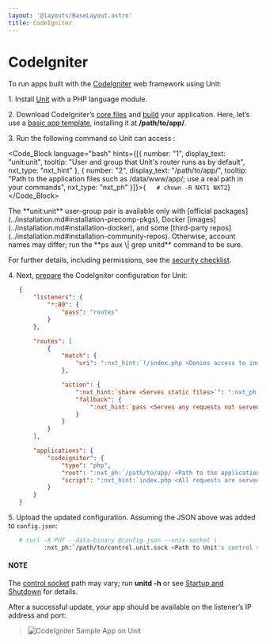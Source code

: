 ```yaml
---
layout: '@layouts/BaseLayout.astro'
title: CodeIgniter
---
```

# CodeIgniter

To run apps built with the [CodeIgniter](https://codeigniter.com) web framework using Unit:

1\. Install [Unit](../installation.md#installation-precomp-pkgs) with a PHP language module.

2\. Download CodeIgniter’s [core files](https://codeigniter.com/user_guide/installation/index.html) and [build](https://codeigniter.com/user_guide/tutorial/index.html) your application. Here, let’s use a [basic app template](https://forum.codeigniter.com/thread-73103.html), installing it at **/path/to/app/**.

3\. Run the following command so Unit can access :

<Code_Block language="bash" hints={[{ number: "1", display_text: "unit:unit", tooltip: "User and group that Unit's router runs as by default", nxt_type: "nxt_hint" }, { number: "2", display_text: "/path/to/app/", tooltip: "Path to the application files such as /data/www/app/; use a real path in your commands", nxt_type: "nxt_ph" }]}>{`   # chown -R NXT1 NXT2`}</Code_Block>

<Note type="note">
The **unit:unit** user-group pair is available only with [official packages](../installation.md#installation-precomp-pkgs), Docker [images](../installation.md#installation-docker), and some [third-party repos](../installation.md#installation-community-repos). Otherwise, account names may differ; run the **ps aux \| grep unitd** command to be sure.
</Note>

For further details, including permissions, see the [security checklist](security.md#security-apps).

4\. Next, [prepare](../configuration.md#configuration-php) the CodeIgniter configuration for Unit:

```json
   {
       "listeners": {
           "*:80": {
               "pass": "routes"
           }
       },

       "routes": [
           {
               "match": {
                   "uri": ":nxt_hint:`!/index.php <Denies access to index.php as a static file>`"
               },

               "action": {
                   ":nxt_hint:`share <Serves static files>`": ":nxt_ph:`/path/to/app/ <Path to the application directory; use a real path in your configuration>`public$uri",
                   "fallback": {
                       ":nxt_hint:`pass <Serves any requests not served with the 'share' immediately above>`": "applications/codeigniter"
                   }
               }
           }
       ],

       "applications": {
           "codeigniter": {
               "type": "php",
               "root": ":nxt_ph:`/path/to/app/ <Path to the application directory; use a real path in your configuration>`public/",
               "script": ":nxt_hint:`index.php <All requests are served by a single script>`"
           }
       }
   }
```

5\. Upload the updated configuration.  Assuming the JSON above was added to `config.json`:

```bash
   # curl -X PUT --data-binary @config.json --unix-socket \
          :nxt_ph:`/path/to/control.unit.sock <Path to Unit's control socket in your installation>` :nxt_hint:`http://localhost/config/ <Path to the config section in Unit's control API>`
```

#### NOTE

The [control socket](../controlapi.md#configuration-socket) path may vary; run **unitd -h** or see [Startup and Shutdown](source.md#source-startup) for details.

After a successful update, your app should be available on the listener’s IP address and port:

> ![CodeIgniter Sample App on Unit](/codeigniter.png)